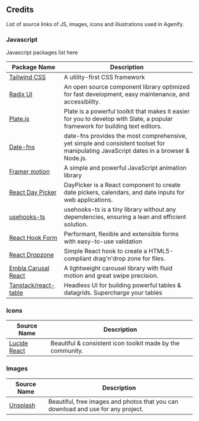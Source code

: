## Credits

List of source links of JS, images, icons and illustrations used in Agenify.

### Javascript

Javascript packages list here

| **Package Name**                                          | **Description**                                                                                                                       |
| --------------------------------------------------------- | ------------------------------------------------------------------------------------------------------------------------------------- |
| [Tailwind CSS](https://tailwindcss.com)                   | A utility-first CSS framework                                                                                                         |
| [Radix UI](https://www.radix-ui.com/)                     | An open source component library optimized for fast development, easy maintenance, and accessibility.                                 |
| [Plate.js](https://platejs.org/)                          | Plate is a powerful toolkit that makes it easier for you to develop with Slate, a popular framework for building text editors.        |
| [Date-fns](https://date-fns.org/)                         | date-fns provides the most comprehensive, yet simple and consistent toolset for manipulating JavaScript dates in a browser & Node.js. |
| [Framer motion](https://www.framer.com/motion/)           | A simple and powerful JavaScript animation library                                                                                    |
| [React Day Picker](https://react-day-picker.js.org/)      | DayPicker is a React component to create date pickers, calendars, and date inputs for web applications.                               |
| [usehooks-ts](https://usehooks-ts.com/)                   | usehooks-ts is a tiny library without any dependencies, ensuring a lean and efficient solution.                                       |
| [React Hook Form](https://react-hook-form.com/)           | Performant, flexible and extensible forms with easy-to-use validation                                                                 |
| [React Dropzone](https://react-dropzone.js.org/)          | Simple React hook to create a HTML5-compliant drag'n'drop zone for files.                                                             |
| [Embla Carusal React](https://embla-carousel.com/)        | A lightweight carousel library with fluid motion and great swipe precision.                                                           |
| [Tanstack/react-table](https://tanstack.com/table/latest) | Headless UI for building powerful tables & datagrids. Supercharge your tables                                                         |

### Icons

| Source Name                                                    | Description                                                |
| -------------------------------------------------------------- | ---------------------------------------------------------- |
| [Lucide React](https://lucide.dev/guide/packages/lucide-react) | Beautiful & consistent icon toolkit made by the community. |

### Images

| Source Name                       | Description                                                                      |
| --------------------------------- | -------------------------------------------------------------------------------- |
| [Unsplash](https://unsplash.com/) | Beautiful, free images and photos that you can download and use for any project. |
